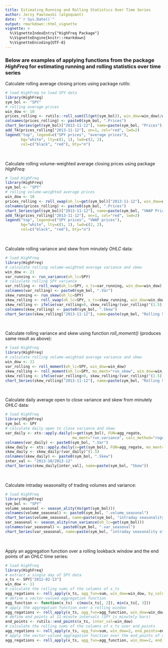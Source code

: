 ```yaml
---
title: Estimating Running and Rolling Statistics Over Time Series
author: Jerzy Pawlowski (algoquant)
date: "`r Sys.Date()`"
output: rmarkdown::html_vignette
vignette: >
  %\VignetteIndexEntry{"HighFreq Package"}
  %\VignetteEngine{knitr::rmarkdown}
  %\VignetteEncoding{UTF-8}
---
```


### Below are examples of applying functions from the package *HighFreq* for estimating running and rolling statistics over time series


Calculate rolling average closing prices using package *rutils*:
```r
# load HighFreq to load SPY data
library(HighFreq)
sym_bol <- "SPY"
# rolling average prices
win_dow <- 10
prices_rolling <- rutils::roll_sum(Cl(get(sym_bol)), win_dow=win_dow)/win_dow
colnames(prices_rolling) <- paste0(sym_bol, ".Prices")
chart_Series(get(sym_bol)["2013-11-12"], name=paste(sym_bol, "Prices"))
add_TA(prices_rolling["2013-11-12"], on=1, col="red", lwd=2)
legend("top", legend=c("SPY prices", "average prices"), 
       bg="white", lty=c(1, 1), lwd=c(2, 2), 
       col=c("black", "red"), bty="n")
```
<br>


Calculate rolling volume-weighted average closing prices using package *HighFreq*:
```r
# load HighFreq
library(HighFreq)
sym_bol <- "SPY"
# rolling volume-weighted average prices
win_dow <- 10
prices_rolling <- roll_vwap(oh_lc=get(sym_bol)["2013-11-12"], win_dow=win_dow)
colnames(prices_rolling) <- paste0(sym_bol, ".Prices")
chart_Series(get(sym_bol)["2013-11-12"], name=paste(sym_bol, "VWAP Prices"))
add_TA(prices_rolling["2013-11-12"], on=1, col="red", lwd=2)
legend("top", legend=c("SPY prices", "VWAP prices"), 
       bg="white", lty=c(1, 1), lwd=c(2, 2), 
       col=c("black", "red"), bty="n")
```
<br>


Calculate rolling variance and skew from minutely *OHLC* data:
```r
# load HighFreq
library(HighFreq)
# calculate rolling volume-weighted average variance and skew
win_dow <- 21
var_running <- run_variance(oh_lc=SPY)
# calculate rolling SPY variance
var_rolling <- roll_vwap(oh_lc=SPY, x_ts=var_running, win_dow=win_dow)
colnames(var_rolling) <- paste0(sym_bol, ".Var")
skew_running <- run_skew(oh_lc=SPY)
skew_rolling <- roll_vwap(oh_lc=SPY, x_ts=skew_running, win_dow=win_dow)
skew_rolling <- ifelse(var_rolling>0, skew_rolling/(var_rolling)^(1.5), 0)
colnames(skew_rolling) <- paste0(sym_bol, ".Skew")
chart_Series(skew_rolling["2013-11-12"], name=paste(sym_bol, "Rolling Skew"))
```
<br>


Calculate rolling variance and skew using function *roll_moment()* (produces same result as above):
```r
# load HighFreq
library(HighFreq)
# calculate rolling volume-weighted average variance and skew
win_dow <- 21
var_rolling <- roll_moment(oh_lc=SPY, win_dow=win_dow)
skew_rolling <- roll_moment(oh_lc=SPY, mo_ment="run_skew", win_dow=win_dow)
skew_rolling <- ifelse(var_rolling>0, skew_rolling/(var_rolling)^(1.5), 0)
chart_Series(skew_rolling["2013-11-12"], name=paste(sym_bol, "Rolling Skew"))
```
<br>


Calculate daily average open to close variance and skew from minutely *OHLC* data:
```r
# load HighFreq
library(HighFreq)
sym_bol <- SPY
# calculate daily open to close variance and skew
var_daily <- xts::apply.daily(x=get(sym_bol), FUN=agg_regate, 
                              mo_ment="run_variance", calc_method="rogers.satchell")
colnames(var_daily) <- paste0(sym_bol, ".Var")
skew_daily <- xts::apply.daily(x=get(sym_bol), FUN=agg_regate, mo_ment="run_skew")
skew_daily <- skew_daily/(var_daily)^(1.5)
colnames(skew_daily) <- paste0(sym_bol, ".Skew")
inter_val <- "2013-10/2013-12"
chart_Series(skew_daily[inter_val], name=paste(sym_bol, "Skew"))
```
<br>


Calculate intraday seasonality of trading volumes and variance:
```r
# load HighFreq
library(HighFreq)
sym_bol <- "SPY"
volume_seasonal <- season_ality(Vo(get(sym_bol)))
colnames(volume_seasonal) <- paste0(sym_bol, ".volume_seasonal")
chart_Series(volume_seasonal, name=paste(sym_bol, "intraday seasonality of volume"))
var_seasonal <- season_ality(run_variance(oh_lc=get(sym_bol)))
colnames(var_seasonal) <- paste0(sym_bol, ".var_seasonal")
chart_Series(var_seasonal, name=paste(sym_bol, "intraday seasonality of variance"))
```
<br>


Apply an aggregation function over a rolling lookback window and the end points of an *OHLC* time series:
```r
# load HighFreq
library(HighFreq)
# extract a single day of SPY data
x_ts <- SPY["2012-02-13"]
win_dow <- 11
# calculate the rolling sums of the columns of x_ts
agg_regations <- roll_apply(x_ts, agg_fun=sum, win_dow=win_dow, by_columns=TRUE)
# define a vector-valued aggregation function
agg_function <- function(x_ts)  c(max(x_ts[, 2]), min(x_ts[, 3]))
# apply the aggregation function over a rolling window
agg_regations <- roll_apply(x_ts, agg_fun=agg_function, win_dow=win_dow)
# define end points at 11-minute intervals (SPY is minutely bars)
end_points <- rutils::end_points(x_ts, inter_val=win_dow)
# calculate the rolling sums of the columns of x_ts over end_points
agg_regations <- roll_apply(x_ts, agg_fun=sum, win_dow=2, end_points=end_points, by_columns=TRUE)
# apply the vector-valued aggregation function over the end_points of x_ts
agg_regations <- roll_apply(x_ts, agg_fun=agg_function, win_dow=2, end_points=end_points)
```
<br>


